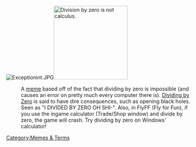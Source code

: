 [[Image:Exceptionint.JPG]][[Image:Divzero.jpg|200px|thumb|right|Division by zero is not calculus.]]

: A [[meme]] based off of the fact that dividing by zero is impossible (and causes an error on pretty much every computer there is). [[Dividing by Zero]] is said to have dire consequences, such as opening black holes. Seen as "I DIVIDED BY ZERO OH SHI-". Also, in FlyFF (Fly for Fun), if you use the ingame calculator (Trade/Shop window) and divide by zero, the game will crash. Try dividing by zero on Windows' calculator!

[[Category:Memes & Terms]]
